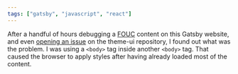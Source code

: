 ```yaml
---
tags: ["gatsby", "javascript", "react"]
---
```


After a handful of hours debugging a [FOUC](https://en.wikipedia.org/wiki/Flash_of_unstyled_content) content on this Gatsby website, and even [opening an issue](https://github.com/system-ui/theme-ui/issues/387) on the theme-ui repository, I found out what was the problem. I was using a `<body>` tag inside another `<body>` tag. That caused the browser to apply styles after having already loaded most of the content.
